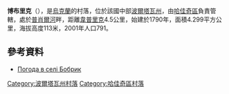 {{coord|50|25|0|N|34|14|42|E|scale:100000_region:UA|display=title}}

'''博布里克'''（{{lang-uk|Бобрик}}），是[[烏克蘭|烏克蘭]]的村落，位於該國中部[[波爾塔瓦州|波爾塔瓦州]]，由[[哈佳奇區|哈佳奇區]]負責管轄，處於[[普肖爾河|普肖爾河]]畔，距離[[韋普里克|韋普里克]]4.5公里，始建於1790年，面積4.299平方公里，海拔高度113米，2001年人口791。

==參考資料==
* [http://weather.in.ua/ua/poltavskaja/1524 Погода в селі Бобрик] {{Wayback|url=http://weather.in.ua/ua/poltavskaja/1524 |date=20111219192024 }}

{{DEFAULTSORT:Бобрик}}
[[Category:波爾塔瓦州村落|Category:波爾塔瓦州村落]]
[[Category:哈佳奇區村落|Category:哈佳奇區村落]]


{{Poltava-geo-stub}}